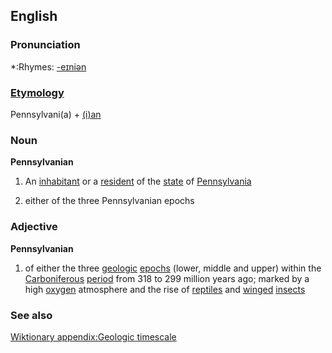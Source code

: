 ==English==

===Pronunciation===
*:Rhymes: [[Rhymes:English:-eɪniən|-eɪniən]]

===[[Etymology]]===
Pennsylvani(a) + [[-ian|(i)an]]
===Noun===
'''Pennsylvanian'''
#An [[inhabitant]] or a [[resident]] of the [[state]] of [[Pennsylvania]]
#{{geology}} either of the three Pennsylvanian epochs
===Adjective===
'''Pennsylvanian'''
#{{geology}} of either the three [[geologic]] [[epoch]]s (lower, middle and upper) within the [[Carboniferous]] [[period]] from 318 to 299 million years ago; marked by a high [[oxygen]] atmosphere and the rise of [[reptile]]s and [[winged]] [[insects]]
===See also===
[[Wiktionary appendix:Geologic timescale]]
